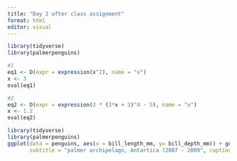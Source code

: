 ```yaml
---
title: "Day 2 after class assignment"
format: html
editor: visual
---
```


```r
library(tidyverse)
library(palmerpenguins)
```

```r
#1
eq1 <- D(expr = expression(x^2), name = "x")
x <- 3
eval(eq1)

```

```r
#2
eq2 <- D(expr = expression(2 * (3*x + 2)^4 - 5), name = "x")
x <- 1.2
eval(eq2)
```


```r
library(tidyverse)
library(palmerpenguins)
ggplot(data = penguins, aes(x = bill_length_mm, y= bill_depth_mm)) + geom_jitter(aes(color = species))+ scale_color_manual(values = c("darkorange", "purple", "cyan4")) + labs(y = "Bill Depth (mm)", x = "Bill Length (mm)", title = "Palmer peguins size meausrments", 
       subtitle = "palmer archipelago, Antartica (2007 - 2009", caption = "collected by Dr. Kristen Gorman")
```

